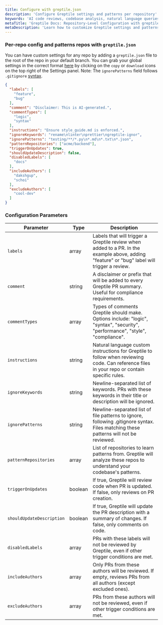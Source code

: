 ```yaml
---
title: Configure with greptile.json
description: 'Configure Greptile settings and patterns per repository'
keywords: 'AI code reviews, codebase analysis, natural language queries, GitHub integration, Slack integration, PR review bot'
metaTitle: 'Greptile Docs: Repository-Level Configuration with greptile.json'
metaDescription: 'Learn how to customize Greptile settings and patterns for individual repositories using greptile.json configuration.'
---
```


### Per-repo config and patterns repos with `greptile.json`

You can have custom settings for any repo by adding a `greptile.json` file to the root of the repo in your default branch. 
You can grab your global settings in the correct format [here](https://app.greptile.com/login) by clicking on the `copy` or `download` icons on the top right of the Settings panel. 
Note: The `ignorePatterns` field follows `.gitignore` [syntax](https://git-scm.com/docs/gitignore).

```json greptile.json
{
  "labels": [
    "feature",
    "bug"
  ],
  "comment": "Disclaimer: This is AI-generated.",
  "commentTypes": [
    "logic",
    "syntax"
  ],
  "instructions": "Ensure style_guide.md is enforced.",
  "ignoreKeywords": "rename\nlinter\nprettier\ngreptile-ignor",
  "ignorePatterns": "testing/**/*.py\n*.md\n*.txt\n*.json",
  "patternRepositories": ["acme/backend"],
  "triggerOnUpdates": true,
  "shouldUpdateDescription": false,
  "disabledLabels": [
    "docs"
  ],
  "includeAuthors": [
    "dakshgup",
    "schoi"
  ],
  "excludeAuthors": [
    "cool-dev"
  ]
}
```


### Configuration Parameters

| Parameter | Type | Description |
|-----------|------|-------------|
| `labels` | array | Labels that will trigger a Greptile review when added to a PR. In the example above, adding "feature" or "bug" label will trigger a review. |
| `comment` | string | A disclaimer or prefix that will be added to every Greptile PR summary. Useful for compliance requirements. |
| `commentTypes` | array | Types of comments Greptile should make. Options include: "logic", "syntax", "security", "performance", "style", "compliance". |
| `instructions` | string | Natural language custom instructions for Greptile to follow when reviewing code. Can reference files in your repo or contain specific rules. |
| `ignoreKeywords` | string | Newline-separated list of keywords. PRs with these keywords in their title or description will be ignored. |
| `ignorePatterns` | string | Newline-separated list of file patterns to ignore, following .gitignore syntax. Files matching these patterns will not be reviewed. |
| `patternRepositories` | array | List of repositories to learn patterns from. Greptile will analyze these repos to understand your codebase's patterns. |
| `triggerOnUpdates` | boolean | If true, Greptile will review code when PR is updated. If false, only reviews on PR creation. |
| `shouldUpdateDescription` | boolean | If true, Greptile will update the PR description with a summary of changes. If false, only comments on code. |
| `disabledLabels` | array | PRs with these labels will not be reviewed by Greptile, even if other trigger conditions are met. |
| `includeAuthors` | array | Only PRs from these authors will be reviewed. If empty, reviews PRs from all authors (except excluded ones). |
| `excludeAuthors` | array | PRs from these authors will not be reviewed, even if other trigger conditions are met. |



